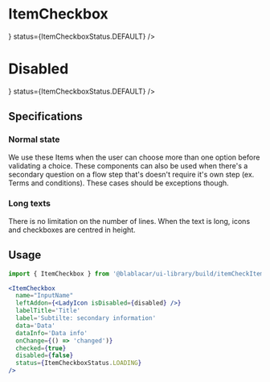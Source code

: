 

<Meta title="Items|ItemCheckbox" />

# ItemCheckbox

<Preview>
  <Story name="Default">
    <FocusVisibleProvider>
      <ItemCheckbox
        name="InputName"
        labelTitle="Label title"
        label="Main information"
        data="Data"
        dataInfo="Data info"
        checked
        disabled={false}
        leftAddon={<LadyIcon isDisabled={false} />}
        status={ItemCheckboxStatus.DEFAULT}
      />
    </FocusVisibleProvider>
  </Story>
</Preview>

# Disabled

<Preview>
  <Story name="Disabled">
    <ItemCheckbox
      name="InputName"
      labelTitle="Label title"
      label="Main information"
      data="Data"
      dataInfo="Data info"
      checked
      disabled
      leftAddon={<LadyIcon isDisabled />}
      status={ItemCheckboxStatus.DEFAULT}
    />
  </Story>
</Preview>

## Specifications

### Normal state

We use these Items when the user can choose more than one option before validating a choice.
These components can also be used when there's a secondary question on a flow step that's doesn't require it's own step (ex. Terms and conditions). These cases should be exceptions though.

### Long texts

There is no limitation on the number of lines. When the text is long, icons and checkboxes are centred in height.

## Usage

```jsx
import { ItemCheckbox } from '@blablacar/ui-library/build/itemCheckItemCheckbox'

<ItemCheckbox
  name="InputName"
  leftAddon={<LadyIcon isDisabled={disabled} />}
  labelTitle='Title'
  label='Subtilte: secondary information'
  data='Data'
  dataInfo='Data info'
  onChange={() => 'changed')}
  checked={true}
  disabled={false}
  status={ItemCheckboxStatus.LOADING}
/>
```

<Props of={ItemCheckbox} />
